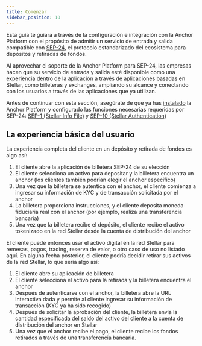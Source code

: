 ```yaml
---
title: Comenzar
sidebar_position: 10
---
```


Esta guía te guiará a través de la configuración e integración con la Anchor Platform con el propósito de admitir un servicio de entrada y salida compatible con [SEP-24][sep-24], el protocolo estandarizado del ecosistema para depósitos y retiradas de fondos.

Al aprovechar el soporte de la Anchor Platform para SEP-24, las empresas hacen que su servicio de entrada y salida esté disponible como una experiencia dentro de la aplicación a través de aplicaciones basadas en Stellar, como billeteras y exchanges, ampliando su alcance y conectando con los usuarios a través de las aplicaciones que ya utilizan.

Antes de continuar con esta sección, asegúrate de que ya has [instalado][installation-ap] la Anchor Platform y configurado las funciones necesarias requeridas por SEP-24: [SEP-1 (Stellar Info File)][sep1-ap] y [SEP-10 (Stellar Authentication)][sep10-ap]

## La experiencia básica del usuario

La experiencia completa del cliente en un depósito y retirada de fondos es algo así:

1. El cliente abre la aplicación de billetera SEP-24 de su elección
2. El cliente selecciona un activo para depositar y la billetera encuentra un anchor (los clientes también podrían elegir el anchor específico)
3. Una vez que la billetera se autentica con el anchor, el cliente comienza a ingresar su información de KYC y de transacción solicitada por el anchor
4. La billetera proporciona instrucciones, y el cliente deposita moneda fiduciaria real con el anchor (por ejemplo, realiza una transferencia bancaria)
5. Una vez que la billetera recibe el depósito, el cliente recibe el activo tokenizado en la red Stellar desde la cuenta de distribución del anchor

El cliente puede entonces usar el activo digital en la red Stellar para remesas, pagos, trading, reserva de valor, o otro caso de uso no listado aquí. En alguna fecha posterior, el cliente podría decidir retirar sus activos de la red Stellar, lo que sería algo así:

1. El cliente abre su aplicación de billetera
2. El cliente selecciona el activo para la retirada y la billetera encuentra el anchor
3. Después de autenticarse con el anchor, la billetera abre la URL interactiva dada y permite al cliente ingresar su información de transacción (KYC ya ha sido recogido)
4. Después de solicitar la aprobación del cliente, la billetera envía la cantidad especificada del saldo del activo del cliente a la cuenta de distribución del anchor en Stellar
5. Una vez que el anchor recibe el pago, el cliente recibe los fondos retirados a través de una transferencia bancaria.

[sep-24]: https://github.com/stellar/stellar-protocol/blob/master/ecosystem/sep-0024.md
[installation-ap]: ../../admin-guide/getting-started.mdx
[sep1-ap]: ../sep1/README.mdx
[sep10-ap]: ../sep10/README.mdx
